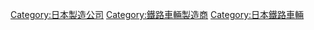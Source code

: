 {{Commonscat|Rolling stock manufacturers of Japan}}

[[Category:日本製造公司|Category:日本製造公司]]
[[Category:鐵路車輛製造商|Category:鐵路車輛製造商]]
[[Category:日本鐵路車輛|Category:日本鐵路車輛]]